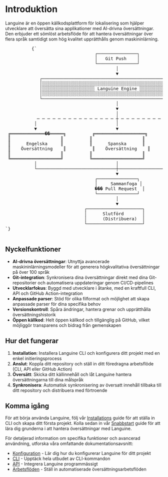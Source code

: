 # Introduktion

Languine är en öppen källkodsplattform för lokalisering som hjälper utvecklare att översätta sina applikationer med AI-drivna översättningar. Den erbjuder ett sömlöst arbetsflöde för att hantera översättningar över flera språk samtidigt som hög kvalitet upprätthålls genom maskininlärning.


<div className="flex flex-col items-center justify-center p-4 mt-10 h-[400px] sm:h-[500px] md:h-[650px]">
        <pre
          className="p-4 text-sm leading-5 scale-[0.5] sm:scale-[0.65] md:scale-90 transform-gpu"
          style={{
            fontFamily: "monospace",
            whiteSpace: "pre",
            textAlign: "left",
          }}
        >
          {`
                                  ┌───────────────┐
                                  │   Git Push    │
                                  └───────────────┘
                                          │
                                          ▼
             ┌─────────────────────────────────────────────────────────┐
             │░░░░░░░░░░░░░░░░░░░░░░░░░░░░░░░░░░░░░░░░░░░░░░░░░░░░░░░░░│
             │░░░░░░░░░░░░░░░░░░░░ Languine Engine ░░░░░░░░░░░░░░░░░░░░│
             │░░░░░░░░░░░░░░░░░░░░░░░░░░░░░░░░░░░░░░░░░░░░░░░░░░░░░░░░░│
             └─────────────────────────────────────────────────────────┘
                                          │
                                          ▼
                                          │
            ─ ─ ─ ─ ─ ─ ─ ─ ─ ─ ─ ─ ─ ─ ─ ┼ ─ ─ ─ ─ ─ ─ ─ ─ ─ ─ ─ ─ ─ ─ ─
           │                              │                              │
           ▼                              ▼                              ▼
 ╔═════════════��═════╗          ╔═══════════════════╗          ╔═══════════════════╗
 ║                   ║          ║                   ║          ║                   ║
 ║      Engelska     ║          ║      Spanska      ║          ║      Japanska     ║
 ║    Översättning    ║          ║    Översättning    ║          ║     Översättning   ║
 ║                   ║          ║                   ║          ║                   ║
 ╚═══════════════════╝          ╚═══════════════════╝          ╚═══════════════════╝
           │                              │                              │
           └──────────────────────────────┼──────────────────────────────┘
                                          ▼
                                  ┌───────────────┐
                                  │     Sammanfoga │
                                  ��� Pull Request  │
                                  └───────────────┘
                                          │
                                          ▼
                              ┌─────────────────────┐
                              │      Slutförd       │
                              │      (Distribuera)  │
                              └─────────────────────┘
`}
        </pre>
      </div>

## Nyckelfunktioner

- **AI-drivna översättningar**: Utnyttja avancerade maskininlärningsmodeller för att generera högkvalitativa översättningar på över 100 språk
- **Git-integration**: Synkronisera dina översättningar direkt med dina Git-repositorier och automatisera uppdateringar genom CI/CD-pipelines
- **Utvecklarfokus**: Byggd med utvecklare i åtanke, med en kraftfull CLI, API och GitHub Action-integration
- **Anpassade parser**: Stöd för olika filformat och möjlighet att skapa anpassade parser för dina specifika behov
- **Versionskontroll**: Spåra ändringar, hantera grenar och upprätthålla översättningshistorik
- **Öppen källkod**: Helt öppen källkod och tillgänglig på GitHub, vilket möjliggör transparens och bidrag från gemenskapen

## Hur det fungerar

1. **Installation**: Installera Languine CLI och konfigurera ditt projekt med en enkel initieringsprocess
2. **Anslut**: Koppla ditt repository och ställ in ditt föredragna arbetsflöde (CLI, API eller GitHub Action)
3. **Översätt**: Skicka ditt källinnehåll och låt Languine hantera översättningarna till dina målspråk
4. **Synkronisera**: Automatisk synkronisering av översatt innehåll tillbaka till ditt repository och distribuera med förtroende

## Komma igång

För att börja använda Languine, följ vår [Installations](/docs/installation) guide för att ställa in CLI och skapa ditt första projekt. Kolla sedan in vår [Snabbstart](/docs/quickstart) guide för att lära dig grunderna i att hantera översättningar med Languine.

För detaljerad information om specifika funktioner och avancerad användning, utforska våra omfattande dokumentationsavsnitt:

- [Konfiguration](/docs/configuration) - Lär dig hur du konfigurerar Languine för ditt projekt
- [CLI](/docs/cli) - Upptäck hela utbudet av CLI-kommandon
- [API](/docs/api) - Integrera Languine programmässigt
- [Arbetsflöden](/docs/workflows) - Ställ in automatiserade översättningsarbetsflöden
